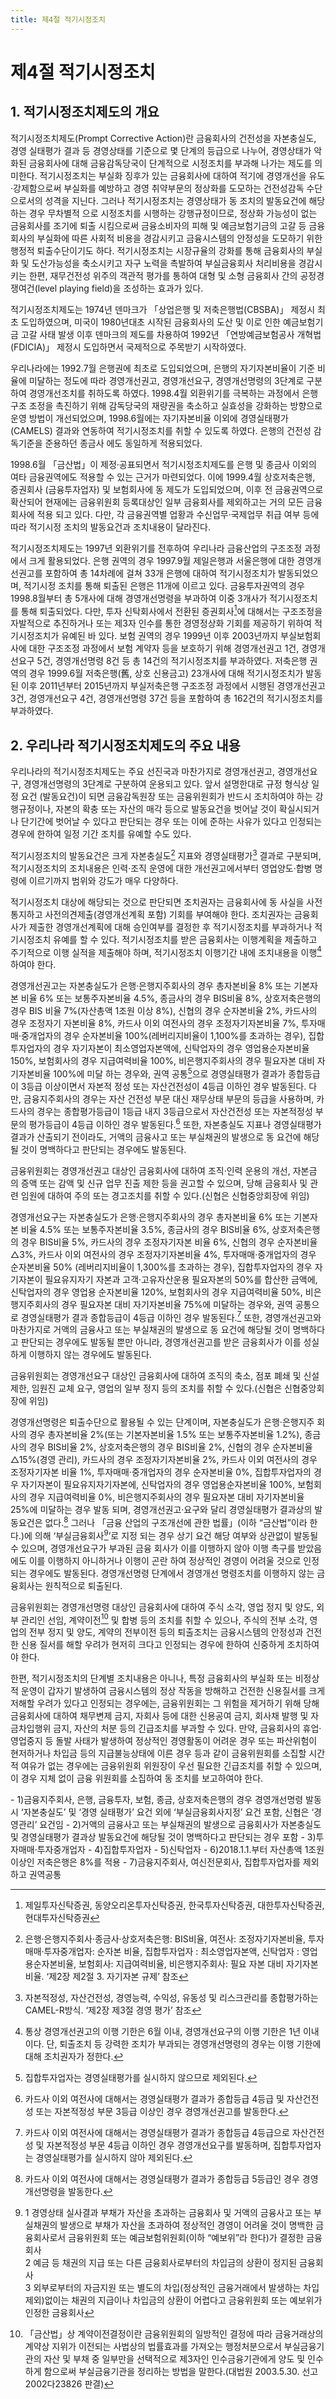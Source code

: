 ```yaml
---
title: 제4절 적기시정조치
---
```

# 제4절 적기시정조치

## 1. 적기시정조치제도의 개요

적기시정조치제도(Prompt Corrective Action)란 금융회사의 건전성을 자본충실도, 경영 실태평가 결과 등 경영상태를 기준으로 몇 단계의 등급으로 나누어, 경영상태가 악화된 금융회사에 대해 금융감독당국이 단계적으로 시정조치를 부과해 나가는 제도를 의미한다. 적기시정조치는 부실화 징후가 있는 금융회사에 대하여 적기에 경영개선을 유도·강제함으로써 부실화를 예방하고 경영 취약부문의 정상화를 도모하는 건전성감독 수단으로서의 성격을 지닌다. 그러나 적기시정조치는 경영상태가 동 조치의 발동요건에 해당하는 경우 무차별적 으로 시정조치를 시행하는 강행규정이므로, 정상화 가능성이 없는 금융회사를 조기에 퇴출 시킴으로써 금융소비자의 피해 및 예금보험기금의 고갈 등 금융회사의 부실화에 따른 사회적 비용을 경감시키고 금융시스템의 안정성을 도모하기 위한 행정적 퇴출수단이기도 하다. 적기시정조치는 시장규율의 강화를 통해 금융회사의 부실화 및 도산가능성을 축소시키고 자구 노력을 촉발하여 부실금융회사 처리비용을 경감시키는 한편, 재무건전성 위주의 객관적 평가를 통하여 대형 및 소형 금융회사 간의 공정경쟁여건(level playing field)을 조성하는 효과가 있다.

적기시정조치제도는 1974년 덴마크가 「상업은행 및 저축은행법(CBSBA)」 제정시 최초 도입하였으며, 미국이 1980년대초 시작된 금융회사의 도산 및 이로 인한 예금보험기금 고갈 사태 발생 이후 덴마크의 제도를 차용하여 1992년 「연방예금보험공사 개혁법(FDICIA)」 제정시 도입하면서 국제적으로 주목받기 시작하였다.

우리나라에는 1992.7월 은행권에 최초로 도입되었으며, 은행의 자기자본비율이 기준 비율에 미달하는 정도에 따라 경영개선권고, 경영개선요구, 경영개선명령의 3단계로 구분 하여 경영개선조치를 취하도록 하였다. 1998.4월 외환위기를 극복하는 과정에서 은행 구조 조정을 촉진하기 위해 감독당국의 재량권을 축소하고 실효성을 강화하는 방향으로 운영 방법이 개선되었으며, 1998.6월에는 자기자본비율 이외에 경영실태평가(CAMELS) 결과와 연동하여 적기시정조치를 취할 수 있도록 하였다. 은행의 건전성 감독기준을 준용하던 종금사 에도 동일하게 적용되었다.

1998.6월 「금산법」이 제정·공표되면서 적기시정조치제도를 은행 및 종금사 이외의 여타 금융권역에도 적용할 수 있는 근거가 마련되었다. 이에 1999.4월 상호저축은행, 증권회사 (금융투자업자) 및 보험회사에 동 제도가 도입되었으며, 이후 전 금융권역으로 확산되어 현재에는 금융위원회 등록대상인 일부 금융회사를 제외하고는 거의 모든 금융회사에 적용 되고 있다. 다만, 각 금융권역별 업황과 수신업무·국제업무 취급 여부 등에 따라 적기시정 조치의 발동요건과 조치내용이 달라진다.

적기시정조치제도는 1997년 외환위기를 전후하여 우리나라 금융산업의 구조조정 과정에서 크게 활용되었다. 은행 권역의 경우 1997.9월 제일은행과 서울은행에 대한 경영개선권고를 포함하여 총 14차례에 걸쳐 33개 은행에 대하여 적기시정조치가 발동되었으며, 적기시정 조치를 통해 퇴출된 은행은 11개에 이르고 있다. 금융투자권역의 경우 1998.8월부터 총 5개사에 대해 경영개선명령을 부과하여 이중 3개사가 적기시정조치를 통해 퇴출되었다. 다만, 투자 신탁회사에서 전환된 증권회사[^1]에 대해서는 구조조정을 자발적으로 추진하거나 또는 제3자 인수를 통한 경영정상화 기회를 제공하기 위하여 적기시정조치가 유예된 바 있다. 보험 권역의 경우 1999년 이후 2003년까지 부실보험회사에 대한 구조조정 과정에서 보험 계약자 등을 보호하기 위해 경영개선권고 1건, 경영개선요구 5건, 경영개선명령 8건 등 총 14건의 적기시정조치를 부과하였다. 저축은행 권역의 경우 1999.6월 저축은행(舊, 상호 신용금고) 23개사에 대해 적기시정조치가 발동된 이후 2011년부터 2015년까지 부실저축은행 구조조정 과정에서 시행된 경영개선권고 3건, 경영개선요구 4건, 경영개선명령 37건 등을 포함하여 총 162건의 적기시정조치를 부과하였다.

[^1]: 제일투자신탁증권, 동양오리온투자신탁증권, 한국투자신탁증권, 대한투자신탁증권, 현대투자신탁증권

## 2. 우리나라 적기시정조치제도의 주요 내용
우리나라의 적기시정조치제도는 주요 선진국과 마찬가지로 경영개선권고, 경영개선요구, 경영개선명령의 3단계로 구분하여 운용되고 있다. 앞서 설명한대로 규정 형식상 일정 요건 (발동요건)이 되면 금융감독원장 또는 금융위원회가 반드시 조치하여야 하는 강행규정이나, 자본의 확충 또는 자산의 매각 등으로 발동요건을 벗어날 것이 확실시되거나 단기간에 벗어날 수 있다고 판단되는 경우 또는 이에 준하는 사유가 있다고 인정되는 경우에 한하여 일정 기간 조치를 유예할 수도 있다.

적기시정조치의 발동요건은 크게 자본충실도[^2] 지표와 경영실태평가[^3] 결과로 구분되며, 적기시정조치의 조치내용은 인력·조직 운영에 대한 개선권고에서부터 영업양도·합병 명령에 이르기까지 범위와 강도가 매우 다양하다.

적기시정조치 대상에 해당되는 것으로 판단되면 조치권자는 금융회사에 동 사실을 사전 통지하고 사전의견제출(경영개선계획 포함) 기회를 부여해야 한다. 조치권자는 금융회사가 제출한 경영개선계획에 대해 승인여부를 결정한 후 적기시정조치를 부과하거나 적기시정조치 유예를 할 수 있다. 적기시정조치를 받은 금융회사는 이행계획을 제출하고 주기적으로 이행 실적을 제출해야 하며, 적기시정조치 이행기간 내에 조치내용을 이행[^4]하여야 한다.

경영개선권고는 자본충실도가 은행·은행지주회사의 경우 총자본비율 8% 또는 기본자본 비율 6% 또는 보통주자본비율 4.5%, 종금사의 경우 BIS비율 8%, 상호저축은행의 경우 BIS 비율 7%(자산총액 1조원 이상 8%), 신협의 경우 순자본비율 2%, 카드사의 경우 조정자기 자본비율 8%, 카드사 이외 여전사의 경우 조정자기자본비율 7%, 투자매매·중개업자의 경우 순자본비율 100%(레버리지비율이 1,100%를 초과하는 경우), 집합투자업자의 경우 자기자본이 최소영업자본액에, 신탁업자의 경우 영업용순자본비율 150%, 보험회사의 경우 지급여력비율 100%, 비은행지주회사의 경우 필요자본 대비 자기자본비율 100%에 미달 하는 경우와, 권역 공통[^5]으로 경영실태평가 결과가 종합등급이 3등급 이상이면서 자본적 정성 또는 자산건전성이 4등급 이하인 경우 발동된다. 다만, 금융지주회사의 경우는 자산 건전성 부문 대신 재무상태 부문의 등급을 사용하며, 카드사의 경우는 종합평가등급이 1등급 내지 3등급으로서 자산건전성 또는 자본적정성 부문의 평가등급이 4등급 이하인 경우 발동된다.[^6] 또한, 자본충실도 지표나 경영실태평가 결과가 산출되기 전이라도, 거액의 금융사고 또는 부실채권의 발생으로 동 요건에 해당될 것이 명백하다고 판단되는 경우에도 발동된다.

금융위원회는 경영개선권고 대상인 금융회사에 대하여 조직·인력 운용의 개선, 자본금 의 증액 또는 감액 및 신규 업무 진출 제한 등을 권고할 수 있으며, 당해 금융회사 및 관련 임원에 대하여 주의 또는 경고조치를 취할 수 있다.(신협은 신협중앙회장에 위임)

경영개선요구는 자본충실도가 은행·은행지주회사의 경우 총자본비율 6% 또는 기본자본 비율 4.5% 또는 보통주자본비율 3.5%, 종금사의 경우 BIS비율 6%, 상호저축은행의 경우 BIS비율 5%, 카드사의 경우 조정자기자본 비율 6%, 신협의 경우 순자본비율 △3%, 카드사 이외 여전사의 경우 조정자기자본비율 4%, 투자매매·중개업자의 경우 순자본비율 50% (레버리지비율이 1,300%를 초과하는 경우), 집합투자업자의 경우 자기자본이 필요유지자기 자본과 고객·고유자산운용 필요자본의 50%를 합산한 금액에, 신탁업자의 경우 영업용 순자본비율 120%, 보험회사의 경우 지급여력비율 50%, 비은행지주회사의 경우 필요자본 대비 자기자본비율 75%에 미달하는 경우와, 권역 공통으로 경영실태평가 결과 종합등급이 4등급 이하인 경우 발동된다.[^7] 또한, 경영개선권고와 마찬가지로 거액의 금융사고 또는 부실채권의 발생으로 동 요건에 해당될 것이 명백하다고 판단되는 경우에도 발동될 뿐만 아니라, 경영개선권고를 받은 금융회사가 이를 성실하게 이행하지 않는 경우에도 발동된다.

금융위원회는 경영개선요구 대상인 금융회사에 대하여 조직의 축소, 점포 폐쇄 및 신설 제한, 임원진 교체 요구, 영업의 일부 정지 등의 조치를 취할 수 있다.(신협은 신협중앙회장에 위임)

경영개선명령은 퇴출수단으로 활용될 수 있는 단계이며, 자본충실도가 은행·은행지주 회사의 경우 총자본비율 2%(또는 기본자본비율 1.5% 또는 보통주자본비율 1.2%), 종금사의 경우 BIS비율 2%, 상호저축은행의 경우 BIS비율 2%, 신협의 경우 순자본비율 △15%(경영 관리), 카드사의 경우 조정자기자본비율 2%, 카드사 이외 여전사의 경우 조정자기자본 비율 1%, 투자매매·중개업자의 경우 순자본비율 0%, 집합투자업자의 경우 자기자본이 필요유지자기자본에, 신탁업자의 경우 영업용순자본비율 100%, 보험회사의 경우 지급여력비율 0%, 비은행지주회사의 경우 필요자본 대비 자기자본비율 25%에 미달하는 경우 발동 되며, 경영개선권고·요구와 달리 경영실태평가 결과상의 발동요건은 없다.[^8] 그러나 「금융 산업의 구조개선에 관한 법률」(이하 “금산법”이라 한다.)에 의해 ‘부실금융회사[^9]’로 지정 되는 경우 상기 요건 해당 여부와 상관없이 발동될 수 있으며, 경영개선요구가 부과된 금융 회사가 이를 이행하지 않아 이행 촉구를 받았음에도 이를 이행하지 아니하거나 이행이 곤란 하여 정상적인 경영이 어려울 것으로 인정되는 경우에도 발동된다. 경영개선명령 단계에서 경영개선 명령조치를 이행하지 않는 금융회사는 원칙적으로 퇴출된다.

금융위원회는 경영개선명령 대상인 금융회사에 대하여 주식 소각, 영업 정지 및 양도, 외부 관리인 선임, 계약이전[^10] 및 합병 등의 조치를 취할 수 있으나, 주식의 전부 소각, 영업의 전부 정지 및 양도, 계약의 전부이전 등의 퇴출조치는 금융시스템의 안정성과 건전한 신용 질서를 해할 우려가 현저히 크다고 인정되는 경우에 한하여 신중하게 조치하여야 한다.

한편, 적기시정조치의 단계별 조치내용은 아니나, 특정 금융회사의 부실화 또는 비정상적 운영이 갑자기 발생하여 금융시스템의 정상 작동을 방해하고 건전한 신용질서를 크게 저해할 우려가 있다고 인정되는 경우에는, 금융위원회는 그 위험을 제거하기 위해 당해 금융회사에 대하여 채무변제 금지, 자회사 등에 대한 신용공여 금지, 회사채 발행 및 자금차입행위 금지, 자산의 처분 등의 긴급조치를 부과할 수 있다. 만약, 금융회사의 휴업·영업중지 등 돌발 사태가 발생하여 정상적인 경영활동이 어려운 경우 또는 파산위험이 현저하거나 차입금 등의 지급불능상태에 이른 경우 등과 같이 금융위원회를 소집할 시간적 여유가 없는 경우에는 금융위원회 위원장이 우선 필요한 긴급조치를 취할 수 있으며, 이 경우 지체 없이 금융 위원회를 소집하여 동 조치를 보고하여야 한다.

[^2]: 은행·은행지주회사·종금사·상호저축은행: BIS비율, 여전사: 조정자기자본비율, 투자매매·투자중개업자: 순자본 비율, 집합투자업자 : 최소영업자본액, 신탁업자 : 영업용순자본비율, 보험회사: 지급여력비율, 비은행지주회사: 필요 자본 대비 자기자본비율. ‘제2장 제2절 3. 자기자본 규제’ 참조
[^3]: 자본적정성, 자산건전성, 경영능력, 수익성, 유동성 및 리스크관리를 종합평가하는 CAMEL-R방식. ‘제2장 제3절 경영 평가’ 참조
[^4]: 통상 경영개선권고의 이행 기한은 6월 이내, 경영개선요구의 이행 기한은 1년 이내이다. 단, 퇴출조치 등 강력한 조치가 부과되는 경영개선명령의 경우는 이행 기한에 대해 조치권자가 정한다.
[^5]: 집합투자업자는 경영실태평가를 실시하지 않으므로 제외된다.
[^6]: 카드사 이외 여전사에 대해서는 경영실태평가 결과가 종합등급 4등급 및 자산건전성 또는 자본적정성 부문 3등급 이상인 경우 경영개선권고를 발동한다.
[^7]: 카드사 이외 여전사에 대해서는 경영실태평가 결과가 종합등급 4등급으로 자산건전성 및 자본적정성 부문 4등급 이하인 경우 경영개선요구를 발동하며, 집합투자업자는 경영실태평가를 실시하지 않아 제외된다.
[^8]: 카드사 이외 여전사에 대해서는 경영실태평가 결과가 종합등급 5등급인 경우 경영개선명령을 발동한다.
[^9]: 1 경영상태 실사결과 부채가 자산을 초과하는 금융회사 및 거액의 금융사고 또는 부실채권의 발생으로 부채가 자산을 초과하여 정상적인 경영이 어려울 것이 명백한 금융회사로서 금융위원회 또는 예금보험위원회(이하 “예보위”라 한다)가 결정한 금융회사 <br/>2 예금 등 채권의 지급 또는 다른 금융회사로부터의 차입금의 상환이 정지된 금융회사 <br/>3 외부로부터의 자금지원 또는 별도의 차입(정상적인 금융거래에서 발생하는 차입 제외)없이는 채권의 지급이나 차입금의 상환이 어렵다고 금융위원회 또는 예보위가 인정한 금융회사
[^10]: 「금산법」상 계약이전결정이란 금융위원회의 일방적인 결정에 따라 금융거래상의 계약상 지위가 이전되는 사법상의 법률효과를 가져오는 행정처분으로서 부실금융기관의 자산 및 부채 중 일부만을 선택적으로 제3자인 인수금융기관에게 양도 및 인수하게 함으로써 부실금융기관을 정리하는 방법을 말한다.(대법원 2003.5.30. 선고 2002다23826 판결)

<CenterImg src ="/fs/3400_1.png" />
<SubText>
- 1)금융지주회사, 은행, 금융투자, 보험, 종금, 상호저축은행의 경우 경영개선명령 발동시 ‘자본충실도’ 및 ‘경영 실태평가’ 요건 외에 ‘부실금융회사지정’ 요건 포함, 신협은 ‘경영관리’ 요건임
- 2)거액의 금융사고 또는 부실채권의 발생으로 금융회사가 자본충실도 및 경영실태평가 결과상 발동요건에 해당될 것이 명백하다고 판단되는 경우 포함
- 3)투자매매·투자중개업자
- 4)집합투자업자
- 5)신탁업자
- 6)2018.1.1.부터 자산총액 1조원이상인 저축은행은 8%를 적용
- 7)금융지주회사, 여신전문회사, 집합투자업자를 제외하고 권역공통
</SubText>
<br/>

<Card subTitle = "적기시정조치제도의 흐름도">
<CenterImg src ="/fs/3400_2.png" width ="500" />
</Card>
